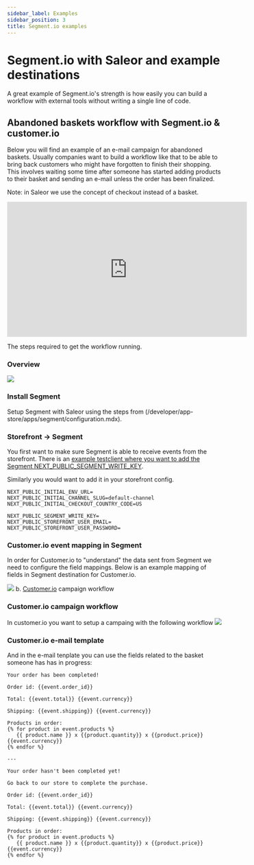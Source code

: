 ```yaml
---
sidebar_label: Examples
sidebar_position: 3
title: Segment.io examples
---
```


# Segment.io with Saleor and example destinations

A great example of Segment.io's strength is how easily you can build a workflow with external tools without writing a single line of code.

## Abandoned baskets workflow with Segment.io & customer.io
Below you will find an example of an e-mail campaign for abandoned baskets. Usually companies want to build a workflow like that
to be able to bring back customers who might have forgotten to finish their shopping. This involves waiting some time after someone
has started adding products to their basket and sending an e-mail unless the order has been finalized.

Note: in Saleor we use the concept of checkout instead of a basket.


<iframe width="560" height="315" src="https://www.youtube.com/embed/eRdtWMaIX6g?si=lnIaxd8s0EJhSRik" title="YouTube video player" frameborder="0" allow="accelerometer; lipboard-write; encrypted-media; gyroscope; picture-in-picture; web-share" referrerpolicy="strict-origin-when-cross-origin"></iframe>

The steps required to get the workflow running.

### Overview
![](./assets/segment-customerio-workflow.png)

### Install Segment
Setup Segment with Saleor using the steps from (/developer/app-store/apps/segment/configuration.mdx).

### Storefront → Segment
You first want to make sure Segment is able to receive events from the storefront.
There is an [example testclient where you want to add the Segment NEXT_PUBLIC_SEGMENT_WRITE_KEY](https://github.com/saleor/adyen-app-testclient/tree/segment-analitics).

Similarly you would want to add it in your storefront config.
        
```
NEXT_PUBLIC_INITIAL_ENV_URL=
NEXT_PUBLIC_INITIAL_CHANNEL_SLUG=default-channel
NEXT_PUBLIC_INITIAL_CHECKOUT_COUNTRY_CODE=US

NEXT_PUBLIC_SEGMENT_WRITE_KEY=
NEXT_PUBLIC_STOREFRONT_USER_EMAIL=
NEXT_PUBLIC_STOREFRONT_USER_PASSWORD=
```
        

### Customer.io event mapping in Segment
In order for Customer.io to "understand" the data sent from Segment we need to configure the field mappings. Below is an example mapping of fields in Segment destination for Customer.io.
    
![](./assets/customerio-mapping.jpg)
    b. [Customer.io](http://Customer.io) campaign workflow
    
### Customer.io campaign workflow
In customer.io you want to setup a campaing with the following workflow
![](./assets/customerio-workflow.jpg)


### Customer.io e-mail template
And in the e-mail tenplate you can use the fields related to the basket someone has has in progress:
```
Your order has been completed!

Order id: {{event.order_id}}

Total: {{event.total}} {{event.currency}}

Shipping: {{event.shipping}} {{event.currency}}

Products in order:
{% for product in event.products %}
   {{ product.name }} x {{product.quantity}} x {{product.price}} {{event.currency}}
{% endfor %}

---

Your order hasn't been completed yet!

Go back to our store to complete the purchase.

Order id: {{event.order_id}}

Total: {{event.total}} {{event.currency}}

Shipping: {{event.shipping}} {{event.currency}}

Products in order:
{% for product in event.products %}
   {{ product.name }} x {{product.quantity}} x {{product.price}} {{event.currency}}
{% endfor %}
```